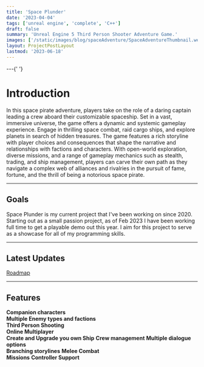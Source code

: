```yaml
---
title: 'Space Plunder'
date: '2023-04-04'
tags: ['unreal engine', 'complete', 'C++']
draft: false
summary: 'Unreal Engine 5 Third Person Shooter Adventure Game.'
images: ['/static/images/blog/spaceAdventure/SpaceAdventureThumbnail.webp']
layout: ProjectPostLayout
lastmod: '2023-06-18'
---
```


<div className="-mx-2 flex flex-wrap overflow-hidden xl:-mx-2">
  <div className="my-1 w-full overflow-hidden px-2 xl:my-1 xl:w-1/2 xl:px-2">
    <VideoPlayer
      loop
      autoPlay
      muted
      src="/static/vids/2024/demo/Demo_04_SneakingPastCameras.webm"
    />
  </div>
  <div className="my-1 w-full overflow-hidden px-2 xl:my-1 xl:w-1/2 xl:px-2">
    <VideoPlayer loop autoPlay muted src="/static/vids/2024/demo/Demo_04_Companions.webm" />
  </div>
</div>
---{' '}

# Introduction

In this space pirate adventure, players take on the role of a daring captain leading a crew aboard their customizable spaceship.
Set in a vast, immersive universe, the game offers a dynamic and systemic gameplay experience.
Engage in thrilling space combat, raid cargo ships, and explore planets in search of hidden treasures.
The game features a rich storyline with player choices and consequences that shape the narrative and relationships with factions and characters.
With open-world exploration, diverse missions, and a range of gameplay mechanics such as stealth, trading, and ship management,
players can carve their own path as they navigate a complex web of alliances and rivalries in the pursuit of fame, fortune,
and the thrill of being a notorious space pirate.

---

## Goals

Space Plunder is my current project that I've been working on since 2020.
Starting out as a small passion project, as of Feb 2023 I have been working full time to get a playable demo out this year.
I aim for this project to serve as a showcase for all of my programming skills.

---

## Latest Updates

[Roadmap](/blog/space-adventure/roadmap)

---

## Features

**Companion characters**  
**Multiple Enemy types and factions**  
**Third Person Shooting**  
**Online Multiplayer**  
**Create and Upgrade you own Ship**
**Crew management**
**Multiple dialogue options**  
**Branching storylines**
**Melee Combat**  
**Missions**
**Controller Support**
